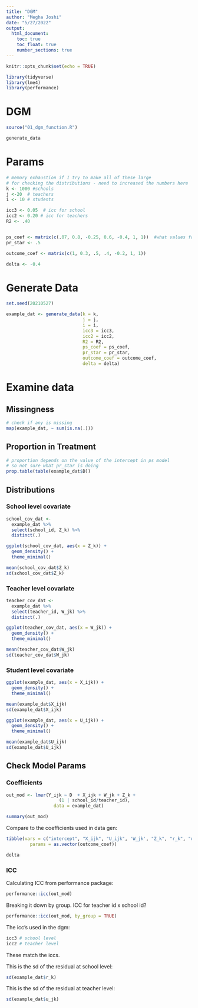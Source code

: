 ```yaml
---
title: "DGM"
author: "Megha Joshi"
date: "5/27/2022"
output:
  html_document:
    toc: true
    toc_float: true
    number_sections: true
---
```


```r
knitr::opts_chunk$set(echo = TRUE)
```

```r
library(tidyverse)
library(lme4)
library(performance)
```

# DGM 

```r
source("01_dgm_function.R")

generate_data
```


# Params

```r
# memory exhaustion if I try to make all of these large 
# for checking the distributions - need to increased the numbers here
k <- 1000 #schools
j <-20  # teachers 
i <- 10 # students

icc3 <- 0.05  # icc for school 
icc2 <- 0.20 # icc for teachers
R2 <- .40


ps_coef <- matrix(c(.07, 0.8, -0.25, 0.6, -0.4, 1, 1))  #what values for pi 6 and 7 in the notes?
pr_star <- .5

outcome_coef <- matrix(c(1, 0.3, .5, .4, -0.2, 1, 1))

delta <- -0.4
```


# Generate Data

```r
set.seed(20210527)

example_dat <- generate_data(k = k,
                             j = j, 
                             i = i, 
                             icc3 = icc3, 
                             icc2 = icc2, 
                             R2 = R2,
                             ps_coef = ps_coef, 
                             pr_star = pr_star, 
                             outcome_coef = outcome_coef, 
                             delta = delta)
```


# Examine data
  
## Missingness

```r
# check if any is missing 
map(example_dat, ~ sum(is.na(.)))
```


## Proportion in Treatment

```r
# proportion depends on the value of the intercept in ps model
# so not sure what pr_star is doing
prop.table(table(example_dat$D))
```


## Distributions

### School level covariate

```r
school_cov_dat <- 
  example_dat %>%
  select(school_id, Z_k) %>%
  distinct(.)

ggplot(school_cov_dat, aes(x = Z_k)) +
  geom_density() + 
  theme_minimal()

mean(school_cov_dat$Z_k)
sd(school_cov_dat$Z_k)
```


### Teacher level covariate

```r
teacher_cov_dat <- 
  example_dat %>%
  select(teacher_id, W_jk) %>%
  distinct(.)

ggplot(teacher_cov_dat, aes(x = W_jk)) +
  geom_density() + 
  theme_minimal()

mean(teacher_cov_dat$W_jk)
sd(teacher_cov_dat$W_jk)
```

### Student level covariate

```r
ggplot(example_dat, aes(x = X_ijk)) +
  geom_density() + 
  theme_minimal()

mean(example_dat$X_ijk)
sd(example_dat$X_ijk)

ggplot(example_dat, aes(x = U_ijk)) +
  geom_density() + 
  theme_minimal()

mean(example_dat$U_ijk)
sd(example_dat$U_ijk)
```


## Check Model Params

### Coefficients

```r
out_mod <- lmer(Y_ijk ~ D  + X_ijk + W_jk + Z_k + 
                    (1 | school_id/teacher_id),
                  data = example_dat)

summary(out_mod)
```

Compare to the coefficients used in data gen:

```r
tibble(vars = c("intercept", "X_ijk", "U_ijk", 'W_jk', "Z_k", "r_k", "u_jk"),
         params = as.vector(outcome_coef))

delta
```


### ICC 

Calculating ICC from performance package:

```r
performance::icc(out_mod)
```

Breaking it down by group. ICC for teacher id x school id?

```r
performance::icc(out_mod, by_group = TRUE)
```

The icc's used in the dgm:

```r
icc3 # school level 
icc2 # teacher level 
```

These match the iccs.

This is the sd of the residual at school level:

```r
sd(example_dat$r_k)
```

This is the sd of the residual at teacher level:


```r
sd(example_dat$u_jk)
```

